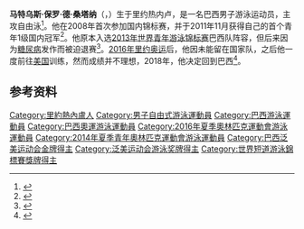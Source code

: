 {{NoteTA|G1=Aquatics}}
{{Infobox swimmer
| name = 马特乌斯·桑塔纳
| image =
| imagesize = 
| caption = 
| fullname = 马特乌斯·保罗·德·桑塔纳
| nicknames = 
| nationality = {{BRA}}
| strokes = [[自由泳|自由泳]]
| club = 
| collegeteam = 
| birth_date = {{birth date and age|1996|4|2}}
| birth_place = {{BRA}}[[里約熱內盧州|里約熱內盧州]][[里约热内卢|里约热内卢]]
| death_date =
| death_place =
| height = {{convert|1.89|m|ftin|abbr=no}}
| weight = {{convert|90|kg|lb|abbr=on}}
| medaltemplates =
{{MedalSport|男子[[游泳|游泳]]}}
{{MedalCountry|{{BRA}}}}
{{MedalCompetition|[[世界短池游泳锦标赛|世界短池游泳锦标赛]]}}
{{MedalBronze|[[2018年世界短道游泳錦標賽|2018 杭州]]|4×100米自由泳接力}}
{{MedalBronze|2018 杭州|4×50米混合泳接力}}
{{MedalCompetition|[[泛美运动会|泛美运动会]]}}
{{MedalGold|[[2015年泛美运动会|2015 多伦多]]|[[2015年泛美运动会游泳比赛|4×100米自由泳接力]]}}
{{MedalCompetition|[[南美運動會|南美運動會]]}}
{{MedalGold|[[2014年南美運動會|2014 圣地亚哥]]|100米自由泳}}
{{MedalGold|2014 圣地亚哥|4×100米自由泳接力}}
{{MedalGold|2014 圣地亚哥|4×100米混合泳接力}}
{{MedalCompetition|南美洲游泳锦标赛}}
{{MedalGold|2014 马德普拉塔|4×100米混合泳接力}}
{{MedalGold|2014 马德普拉塔|男女混合4×100米自由泳接力}}
{{MedalGold|2014 马德普拉塔|男女混合4×100米混合泳接力}}
{{MedalSilver|2014 马德普拉塔|50米自由泳}}
{{MedalSilver|2014 马德普拉塔|100米自由泳}}
{{MedalSilver|2014 马德普拉塔|4×100米自由泳接力}}
{{MedalCompetition|[[青年奥林匹克运动会|青年奥林匹克运动会]]}}
{{MedalGold|[[2014年夏季青年奥林匹克运动会|2014 南京]]|[[2014年夏季青年奥林匹克运动会游泳比赛|100米自由泳]]}}
{{MedalSilver|2014 南京|50米自由泳}}
{{MedalSilver|2014 南京|男女混合4×100米自由泳接力}}
|}}

'''马特乌斯·保罗·德·桑塔纳'''（{{lang-pt|Matheus Paulo de Santana}}，{{bd|1996年|4月2日||}}）生于里约热内卢，是一名巴西男子游泳运动员，主攻自由泳<ref>{{cite web|url=https://www.sports-reference.com/olympics/athletes/sa/matheus-santana-1.html|title=Matheus Santana|work=Sport Reference|accessdate=2020-08-26|archiveurl=https://web.archive.org/web/20200114082010/https://www.sports-reference.com/olympics/athletes/sa/matheus-santana-1.html|archivedate=2020-01-14}}</ref>。他在2008年首次参加国内锦标赛，并于2011年11月获得自己的首个青年1级国内冠军<ref>{{cite web | script-title=pt:Como se faz um recordista mundial júnior: Matheus Santana!| work = Best Swimming | date = 2014-05-02 | url = http://www.bestswimming.com.br/2013/2014/05/02/como-se-faz-um-recordista-mundial-junior-matheus-santana/ | accessdate = 2014-05-02 | archiveurl = https://web.archive.org/web/20140502220721/http://www.bestswimming.com.br/2013/2014/05/02/como-se-faz-um-recordista-mundial-junior-matheus-santana/ | archivedate = 2014-05-02 }}</ref>。他原本入选[[2013年世界青年游泳锦标赛|2013年世界青年游泳锦标赛]]巴西队阵容，但后来因为[[糖尿病|糖尿病]]发作而被迫退赛<ref>{{cite web | title = Matheus Santana hits junior world record in the 100m | work = {{lang|pt|Estadão}} | date = 2014-04-26 | url = https://esportes.estadao.com.br/noticias/geral,matheus-santana-bate-recorde-mundial-junior-nos-100m,1158953 | accessdate = 2014-04-27 |archiveurl=https://web.archive.org/web/20170219115709/https://esportes.estadao.com.br/noticias/geral,matheus-santana-bate-recorde-mundial-junior-nos-100m,1158953|archivedate=2017-02-19}}</ref>。[[2016年夏季奥林匹克运动会|2016年里约奥运]]后，他因未能留在国家队，之后他一度前往[[美国|美国]]训练，然而成绩并不理想，2018年，他决定回到巴西<ref>{{cite web|url=https://globoesporte.globo.com/natacao/noticia/por-recomeco-na-piscina-matheus-santana-recria-rotina-cheguei-a-chorar-no-treino.ghtml|script-title=pt:Por recomeço na piscina, Matheus Santana recria rotina: "Cheguei a chorar no treino"|publisher={{lang|pt|Globoesporte}}|date=2018-06-25|accessdate=2020-08-26|archiveurl=https://archive.is/WQaRC|archivedate=2020-08-26}}</ref>。

==参考资料==
{{reflist}}

{{DEFAULTSORT:Santana, Matheus}}
[[Category:里約熱內盧人|Category:里約熱內盧人]]
[[Category:男子自由式游泳運動員|Category:男子自由式游泳運動員]]
[[Category:巴西游泳運動員|Category:巴西游泳運動員]]
[[Category:巴西奧運游泳運動員|Category:巴西奧運游泳運動員]]
[[Category:2016年夏季奧林匹克運動會游泳運動員|Category:2016年夏季奧林匹克運動會游泳運動員]]
[[Category:2014年夏季青年奧林匹克運動會游泳運動員|Category:2014年夏季青年奧林匹克運動會游泳運動員]]
[[Category:巴西泛美运动会金牌得主|Category:巴西泛美运动会金牌得主]]
[[Category:泛美运动会游泳奖牌得主|Category:泛美运动会游泳奖牌得主]]
[[Category:世界短道游泳錦標賽獎牌得主|Category:世界短道游泳錦標賽獎牌得主]]